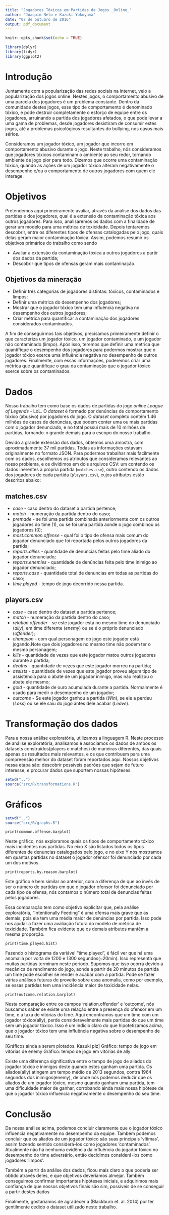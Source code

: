 ```yaml
---
title: "Jogadores Tóxicos em Partidas de Jogos _Online_"
author: "Joaquim Neto e Kazuki Yokoyama"
date: "07 de outubro de 2016"
output: pdf_document
---
```


```r
knitr::opts_chunk$set(echo = TRUE)
```

```r
library(dplyr)
library(tidyr)
library(ggplot2)
```

# Introdução

Juntamente com a popularização das redes sociais na internet, veio a popularização dos jogos online. Nestes jogos, o comportamento abusivo de uma parcela dos jogadores é um problema constante. Dentro da comunidade destes jogos, esse tipo de comportamento é denominado tóxico, e pode destruir completamente o esforço de equipe entre os jogadores, arruinando a partida dos jogadores afetados, o que pode levar a uma gama de problemas, desde jogadores desistiram de consumir estes jogos, até a problemas psicológicos resultantes do bullying, nos casos mais sérios.


Consideramos um jogador tóxico, um jogador que incorre em comportamento abusivo durante o jogo. Neste trabalho, nós consideramos que jogadores tóxicos contaminam o ambiente ao seu redor, tornando ambiente de jogo pior para todo. Dizemos que ocorre uma contaminação tóxica, quando as ações de um jogador tóxico alteram negativamente o desempenho e/ou o comportamento de outros jogadores com quem ele interage.

# Objetivos

Pretendemos aqui primeiramente avaliar, através da análise dos dados das partidas e dos jogadores, qual é a extensão da contaminação tóxica aos outros jogadores. Para isso, analisaremos os dados com a finalidade de gerar um modelo para uma métrica de toxicidade. Depois tentaremos descobrir, entre os diferentes tipos de ofensas catalogadas pelo jogo, quais delas geram maior contaminação tóxica. Assim, podemos resumir os objetivos primários do trabalho como sendo

* Avaliar a extensão da contaminação tóxica a outros jogadores a partir dos dados da partida;
* Descobrir que tipos de ofensas geram mais contaminação.

## Objetivos da mineração

* Definir três categorias de jogadores distintas: tóxicos, contaminados e limpos;
* Definir uma métrica do desempenho dos jogadores;
* Mostrar que o jogador tóxico tem uma influência negativa no desempenho dos outros jogadores;
* Criar métrica para quantificar a contaminação dos jogadores considerados contaminados.

A fim de conseguirmos tais objetivos, precisamos primeiramente definir o que caracteriza um jogador tóxico, um jogador contaminado, e um jogador não contaminado (limpo). Após isso, teremos que definir uma métrica que quantifique o desempenho dos jogadores para podermos mostrar que o jogador tóxico exerce uma influência negativa no desempenho de outros jogadores. Finalmente, com essas informações, poderemos criar uma métrica que quantifique o grau da contaminação que o jogador tóxico exerce sobre os contaminados.

# Dados

Nosso trabalho tem como base os dados de partidas do jogo _online_ _League of Legends_ - LoL. O _dataset_ é formado por denúncias de comportamento tóxico (abusivo) por jogadores do jogo. O _dataset_ completo contém 1.46 milhões de casos de denúncias, que podem conter uma ou mais partidas com o jogador denunciado, e no total possui mais de 10 milhões de partidas, tornando-o grande demais para o escopo do nosso trabalho.

Devido a grande extensão dos dados, obtemos uma amostra, com aproximadamente 37 mil partidas. Todas as informações estavam originalmente no formato JSON. Para podermos trabalhar mais facilmente com os dados, escolhemos os atributos que consideramos relevantes ao nosso problema, e os dividimos em dois arquivos CSV: um contendo os dados inerentes à própria partida (`matches.csv`), outro contendo os dados dos jogadores de cada partida (`players.csv`), cujos atributos estão descritos abaixo:

## __matches.csv__

* *case* - caso dentro do dataset a partida pertence;
* *match* - numeração da partida dentro do caso;
* *premade* - se foi uma partida combinada anteriormente com os outros jogadores do time (1), ou se foi uma partida aonde o jogo combinou os jogadores (0);
* *most.common.offense* - qual foi o tipo de ofensa mais comum do jogador denunciado que foi reportada pelos outros jogadores da partida;
* *reports.allies* - quantidade de denúncias feitas pelo time aliado do jogador denunciado;
* *reports.enemies* - quantidade de denúncias feita pelo time inimigo ao jogador denunciado;
* *reports.case* - quantidade total de denuncias em todas as partidas do caso;
* *time.played* - tempo de jogo decorrido nessa partida.

## __players.csv__

* *case* - caso dentro do dataset a partida pertence;
* *match* - numeração da partida dentro do caso;
* *relation.offender* - se este jogador está no mesmo time do denunciado (_ally_), em time diferente (_enemy_) ou se é o próprio denunciado (_offender_);
* *champion* - com qual personagem do jogo este jogador está jogando.Note que dois jogadores no mesmo time não podem ter o mesmo personagem;
* *kills* - quantidade de vezes que este jogador matou outros jogadores durante a partida;
* *deaths* - quantidade de vezes que este jogador morreu na partida;
* *assists* - quantidade de vezes que este jogador proveu algum tipo de assistência para o abate de um jogador inimigo, mas não realizou o abate ele mesmo;
* *gold* - quantidade de ouro acumulada durante a partida. Normalmente é usado para medir o desempenho de um jogador;
* *outcome* - Se este jogador ganhou a partida (_Win_), se ele a perdeu (_Loss_) ou se ele saiu do jogo antes dele acabar (_Leave_).

# Transformação dos dados

Para a nossa análise exploratória, utilizamos a linguagem R. Neste processo de análise exploratória, analisamos e associamos os dados de ambos os datasets construídos(players e matches) de maneiras diferentes, das quais apenas os resultados mais relevantes, e os que contribuem para uma compreensão melhor do dataset foram reportados aqui. Nossos objetivos nessa etapa são: descobrir possíveis padrões que sejam de futuro interesse, e procurar dados que suportem nossas hipóteses.

```r
setwd("..")
source("src/R/transformations.R")
```

# Gráficos

```r
setwd("..")
source("src/R/graphs.R")
```

```
print(common.offense.barplot)
```
Neste gráfico, nós exploramos quais os tipos de comportamento tóxico mais incidentes nas partidas. No eixo X são listados todos os tipos diferentes de denuncias catalogados pelo jogo, e no eixo Y nós mostramos em quantas partidas no dataset o jogador ofensor foi denunciado por cada um dos motivos.

```
print(reports.by.reason.barplot)
```
Este gráfico é bem similar ao anterior, com a diferença de que ao invés de ser o número de partidas em que o jogador ofensor foi denunciado por cada tipo de ofensa, nós contamos o número total de denuncias feitas pelos jogadores. 

Essa comparação tem como objetivo explicitar que, pela análise exploratória,  "Intentionally Feeding" é uma ofensa mais grave que as demais, pois ela tem uma média maior de denúncias por partida. Isso pode nos ajudar a fazer uma avaliação futura do modelo de métrica de toxicidade. Também fica evidente que os demais atributos mantêm a mesma proporção.



```
print(time.played.hist)
```
Fazendo o histograma da variável "time.played", é fácil ver que há uma anomalia por volta de 1200 e 1300 segundos(~20min). Isso representa que muitas partidas terminam neste período. Supomos que isso ocorra devido a mecânica de rendimento do jogo, aonde a partir de 20 minutos de partida um time pode escolher se render e acabar com a partida. Pode se fazer várias análises futuras de proveito sobre essa anomalia, como por exemplo, se essas partidas tem uma incidência maior de toxicidade nelas.

```
print(outcome.relation.barplot)
```
Nesta comparação entre os campos ‘relation.offender’ e ‘outcome’, nós buscamos saber se existe uma relação entre a presença do ofensor em um time, e a taxa de vitórias do time. Aqui encontramos que um time com um jogador tóxico(ally), perde consideravelmente mais partidas do que um time sem um jogador tóxico. Isso é um indício claro do que hipotetizamos acima, que o jogador tóxico tem uma influência negativa sobre o desempenho de seu time.

[Gráficos ainda a serem plotados. Kazuki plz]
Gráfico: tempo de jogo em vitórias de enemy
Gráfico: tempo de jogo em vitórias de ally

Existe uma diferença significativa entre o tempo de jogo de aliados do jogador tóxico e inimigos deste quando estes ganham uma partida. Os aliados(ally) atingem um tempo médio de 2013 segundos, contra 1964 segundos dos inimigos(enemy), de onde nós podemos deduzir que os aliados de um jogador tóxico, mesmo quando ganham uma partida, tem uma dificuldade maior de ganhar, corrobando ainda mais nossa hipótese de que o jogador tóxico influencia negativamente o desempenho do seu time.



# Conclusão 
Da nossa análise acima, podemos concluir claramente que o jogador tóxico influencia negativamente no desempenho da equipe. Também podemos concluir que os aliados de um jogador tóxico são suas principais ‘vítimas’, assim fazendo sentido considerá-los como jogadores ‘contaminados’. Atualmente não há nenhuma evidência da influência do jogador tóxico no desempenho do time adversário, então decidimos considerá-los como jogadores ‘limpos’. 

Também a partir da análise dos dados, ficou mais claro o que poderia ser obtido através deles, e que objetivos deveríamos almejar. Também conseguimos confirmar importantes hipóteses iniciais, e adquirimos mais confiança de que nossos objetivos finais são sim, possíveis de se conseguir a partir destes dados

Finalmente, gostariamos de agradecer a (Blackburn et. al. 2014) por ter gentilmente cedido o dataset utilizado neste trabalho.